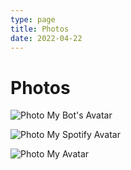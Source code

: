 ```yaml
---
type: page
title: Photos
date: 2022-04-22
---
```


# Photos

<Image
  src="/images/cariyepp.png"
  alt="Photo"
  width={1125}
  height={750}
  priority
  className="next-image"
/>
My Bot's Avatar

<Image
  src="/images/spotify.jpg"
  alt="Photo"
  width={1125}
  height={750}
  priority
  className="next-image"
/>
My Spotify Avatar

<Image
  src="/images/yeni w.jpg"
  alt="Photo"
  width={1125}
  height={750}
  priority
  className="next-image"
/>
My Avatar
